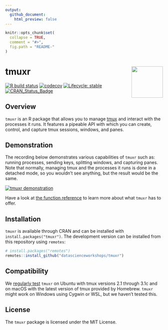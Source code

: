 ```yaml
---
output:
  github_document:
    html_preview: false
---
```


<!-- README.md is generated from README.Rmd. Please edit that file -->

```r
knitr::opts_chunk$set(
  collapse = TRUE,
  comment = "#>",
  fig.path = "README-"
)
```

# tmuxr <img src="man/figures/logo.png" align="right" width="100px" />

[![R build status](https://github.com/datascienceworkshops/tmuxr/workflows/R-CMD-check/badge.svg)](https://github.com/datascienceworkshops/tmuxr/actions)
[![codecov](https://codecov.io/gh/datascienceworkshops/tmuxr/branch/master/graph/badge.svg)](https://codecov.io/gh/datascienceworkshops/tmuxr)
[![Lifecycle: stable](https://img.shields.io/badge/lifecycle-stable-green.svg)](https://www.tidyverse.org/lifecycle/#stable)
[![CRAN_Status_Badge](https://www.r-pkg.org/badges/version/tmuxr)](https://cran.r-project.org/package=tmuxr)

## Overview

`tmuxr` is an R package that allows you to manage [tmux](https://github.com/tmux/tmux/wiki) and interact with the processes it runs. It features a pipeable API with which you can create, control, and capture tmux sessions, windows, and panes. 

## Demonstration

The recording below demonstrates various capabilities of `tmuxr` such as: running processes, sending keys, splitting windows, and capturing panes. Note that normally, managing tmux and the processes it runs is done in a detached mode, so you wouldn't see anything, but the result would be the same.

[![tmuxr demonstration](man/figures/demo.png)](https://asciinema.org/a/325231)

Have a look at [the function reference](https://datascienceworkshops.github.io/tmuxr/reference/) to learn more about what `tmuxr` has to offer.

## Installation

`tmuxr` is available through CRAN and can be installed with `install.packages("tmuxr")`. The development version can be installed from this repository using `remotes`:

```r
# install.packages("remotes")
remotes::install_github("datascienceworkshops/tmuxr")
```

## Compatibility

We [regularly test](https://travis-ci.org/datascienceworkshops/tmuxr) `tmuxr` on Ubuntu with tmux versions 2.1 through 3.1c and on macOS with the latest version of tmux provided by Homebrew. `tmuxr` might work on Windows using Cygwin or WSL, but we haven't tested this.

## License

The `tmuxr` package is licensed under the MIT License.

